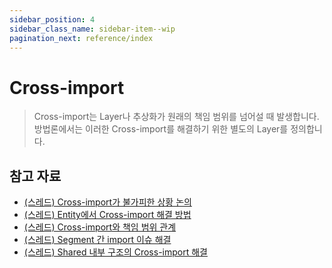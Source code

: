 ```yaml
---
sidebar_position: 4
sidebar_class_name: sidebar-item--wip
pagination_next: reference/index
---
```



# Cross-import

<WIP ticket="220" />

> Cross-import는 Layer나 추상화가 원래의 책임 범위를 넘어설 때 발생합니다. 방법론에서는 이러한 Cross-import를 해결하기 위한 별도의 Layer를 정의합니다.

## 참고 자료

- [(스레드) Cross-import가 불가피한 상황 논의](https://t.me/feature_sliced/4515)
- [(스레드) Entity에서 Cross-import 해결 방법](https://t.me/feature_sliced/3678)
- [(스레드) Cross-import와 책임 범위 관계](https://t.me/feature_sliced/3287)
- [(스레드) Segment 간 import 이슈 해결](https://t.me/feature_sliced/4021)
- [(스레드) Shared 내부 구조의 Cross-import 해결](https://t.me/feature_sliced/3618)
